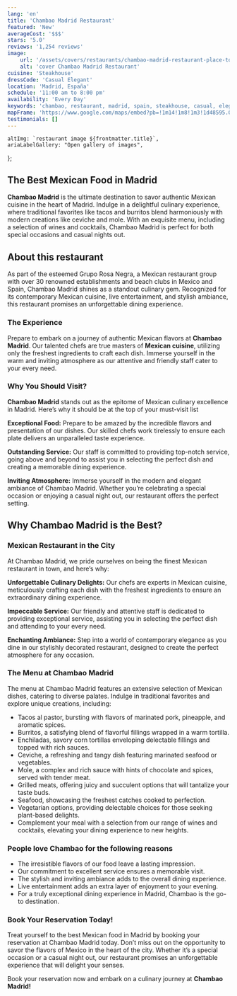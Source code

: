 ```yaml
---
lang: 'en'
title: 'Chambao Madrid Restaurant'
featured: 'New'
averageCost: '$$$'
stars: '5.0'
reviews: '1,254 reviews'
image:
    url: '/assets/covers/restaurants/chambao-madrid-restaurant-place-to-dine.webp'
    alt: 'cover Chambao Madrid Restaurant'
cuisine: 'Steakhouse'
dressCode: 'Casual Elegant'
location: 'Madrid, España'
schedule: '11:00 am to 8:00 pm'
availability: 'Every Day'
keywords: 'chambao, restaurant, madrid, spain, steakhouse, casual, elegant'
mapFrame: 'https://www.google.com/maps/embed?pb=!1m14!1m8!1m3!1d48595.0158186621!2d-3.689458!3d40.426825!3m2!1i1024!2i768!4f13.1!3m3!1m2!1s0xd42299e5c4e4511%3A0x8f6fb1e5c0eb9df1!2sChambao!5e0!3m2!1ses!2smx!4v1710264053021!5m2!1ses!2smx'
testimonials: []
---
```




    altImg: `restaurant image ${frontmatter.title}`,
    ariaLabelGallery: "Open gallery of images",
};

<SliderGallery 
    client:load 
    images={arrayImages} 
    accessibility={accessibility}
/>

<h2 class="text-3xl md:text-4xl font-extrabold mb-4 text-red-700">The Best Mexican Food in Madrid</h2>

<p class="text-lg text-justify my-5"><strong>Chambao Madrid</strong> is the ultimate destination to savor authentic Mexican cuisine 
in the heart of Madrid. Indulge in a delightful culinary experience, where traditional favorites like tacos and burritos blend harmoniously 
with modern creations like ceviche and mole. With an exquisite menu, including a selection of wines and cocktails, Chambao Madrid is perfect 
for both special occasions and casual nights out.</p>

<h2 class="text-3xl md:text-4xl font-bold mb-4 text-red-700">About this restaurant</h2>

<p class="text-lg text-justify my-5">As part of the esteemed Grupo Rosa Negra, a Mexican restaurant group with over 30 renowned establishments 
and beach clubs in Mexico and Spain, Chambao Madrid shines as a standout culinary gem. Recognized for its contemporary Mexican cuisine, live 
entertainment, and stylish ambiance, this restaurant promises an unforgettable dining experience.</p>

<h3 class="text-3xl md:text-3xl font-bold mb-4 text-sky-900">The Experience</h3>

<p class="text-lg text-justify my-5">Prepare to embark on a journey of authentic Mexican flavors at <strong>Chambao Madrid</strong>. Our talented 
chefs are true masters of <strong>Mexican cuisine</strong>, utilizing only the freshest ingredients to craft each dish. Immerse yourself in the 
warm and inviting atmosphere as our attentive and friendly staff cater to your every need.</p>

<h3 class="text-2xl md:text-3xl font-bold mb-4 text-sky-900">Why You Should Visit?</h3>

<p class="text-lg text-justify my-5"><strong>Chambao Madrid</strong> stands out as the epitome of Mexican culinary excellence in Madrid. Here’s 
why it should be at the top of your must-visit list</p>

<p class="text-lg text-justify my-5"><strong>Exceptional Food:</strong> Prepare to be amazed by the incredible flavors and presentation of our dishes. 
Our skilled chefs work tirelessly to ensure each plate delivers an unparalleled taste experience.</p>

<p class="text-lg text-justify my-5"><strong>Outstanding Service:</strong> Our staff is committed to providing top-notch service, going above and 
beyond to assist you in selecting the perfect dish and creating a memorable dining experience.</p>

<p class="text-lg text-justify my-5"><strong>Inviting Atmosphere:</strong> Immerse yourself in the modern and elegant ambiance of Chambao Madrid. 
Whether you’re celebrating a special occasion or enjoying a casual night out, our restaurant offers the perfect setting.</p>

<h2 class="text-3xl md:text-4xl font-bold mb-4 text-red-700">Why Chambao Madrid is the Best?</h2>

<h3 class="text-2xl md:text-3xl font-bold mb-4 text-sky-900">Mexican Restaurant in the City</h3>

<p class="text-lg text-justify my-5">At Chambao Madrid, we pride ourselves on being the finest Mexican restaurant in town, and here’s why:</p>
<p class="text-lg text-justify my-5"><strong>Unforgettable Culinary Delights:</strong> Our chefs are experts in Mexican cuisine, meticulously crafting each dish with the freshest 
ingredients to ensure an extraordinary dining experience.</p>

<p class="text-lg text-justify my-5"><strong>Impeccable Service:</strong> Our friendly and attentive staff is dedicated to providing exceptional service, assisting you in selecting 
the perfect dish and attending to your every need.</p>

<p class="text-lg text-justify my-5"><strong>Enchanting Ambiance:</strong> Step into a world of contemporary elegance as you dine in our stylishly decorated restaurant, designed to 
create the perfect atmosphere for any occasion.</p>

<h3 class="text-2xl md:text-3xl font-bold mb-4 text-sky-900">The Menu at Chambao Madrid</h3>
<p class="text-lg text-justify my-5">The menu at Chambao Madrid features an extensive selection of Mexican dishes, catering to diverse palates. Indulge in traditional favorites 
and explore unique creations, including:</p>

<ul class="md:ml-10 text-lg text-justify space-y-4">
    <li><i class="at-check-circle"></i> Tacos al pastor, bursting with flavors of marinated pork, pineapple, and aromatic spices.</li>
    <li><i class="at-check-circle"></i> Burritos, a satisfying blend of flavorful fillings wrapped in a warm tortilla.</li>
    <li><i class="at-check-circle"></i> Enchiladas, savory corn tortillas enveloping delectable fillings and topped with rich sauces.</li>
    <li><i class="at-check-circle"></i> Ceviche, a refreshing and tangy dish featuring marinated seafood or vegetables.</li>
    <li><i class="at-check-circle"></i> Mole, a complex and rich sauce with hints of chocolate and spices, served with tender meat.</li>
    <li><i class="at-check-circle"></i> Grilled meats, offering juicy and succulent options that will tantalize your taste buds.</li>
    <li><i class="at-check-circle"></i> Seafood, showcasing the freshest catches cooked to perfection.</li>
    <li><i class="at-check-circle"></i> Vegetarian options, providing delectable choices for those seeking plant-based delights.</li>
    <li><i class="at-check-circle"></i> Complement your meal with a selection from our range of wines and cocktails, elevating your dining experience to new heights.</li>
</ul>

<h3 class="text-2xl md:text-3xl font-bold mb-4 text-sky-900 mt-5">People love Chambao for the following reasons</h3>

<ul class="md:ml-10 text-lg text-justify space-y-4">
    <li><i class="at-thumbs-up-like-star"></i> The irresistible flavors of our food leave a lasting impression.</li>
    <li><i class="at-thumbs-up-like-star"></i> Our commitment to excellent service ensures a memorable visit.</li>
    <li><i class="at-thumbs-up-like-star"></i> The stylish and inviting ambiance adds to the overall dining experience.</li>
    <li><i class="at-thumbs-up-like-star"></i> Live entertainment adds an extra layer of enjoyment to your evening.</li>
    <li><i class="at-thumbs-up-like-star"></i> For a truly exceptional dining experience in Madrid, Chambao is the go-to destination.</li>
</ul>

<h3 class="text-2xl md:text-3xl font-bold mb-4 text-sky-900 mt-5">Book Your Reservation Today!</h3>

<p class="text-lg text-justify my-5">Treat yourself to the best Mexican food in Madrid by booking your reservation at Chambao Madrid today. Don’t miss out on the opportunity to savor the flavors 
of Mexico in the heart of the city. Whether it’s a special occasion or a casual night out, our restaurant promises an unforgettable experience that will 
delight your senses.</p>

<p class="text-lg text-justify my-5">Book your reservation now and embark on a culinary journey at <strong>Chambao Madrid!</strong></p>